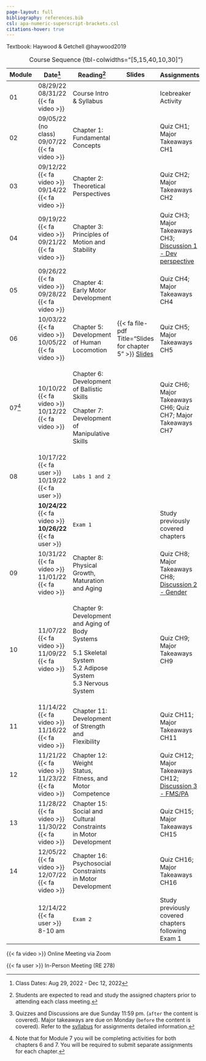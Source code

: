 ```yaml
---
page-layout: full
bibliography: references.bib
csl: apa-numeric-superscript-brackets.csl
citations-hover: true
---
```


Textbook: Haywood & Getchell @haywood2019

+--------+----------------------------------+------------------------------------------------------------------+-------------------------------------------------------------------------------------------------------------------------------------------------------------------------------------------------------------------------------------------------------------------------------------------------------------------------------------------------------------------------------------------------------------------------------------------------------------------------------------------------------------------------------------------------------------------------------------------------------+----------------------------------------------------------------------------------------+
| Module | Date[^1]                         | Reading[^2]                                                      | Slides                                                                                                                                                                                                                                                                                                                                                                                                                                                                                                                                                                                                | Assignments[^3]                                                                        |
+========+==================================+==================================================================+=======================================================================================================================================================================================================================================================================================================================================================================================================================================================================================================================================================================================================+========================================================================================+
| 01     | 08/29/22\                        | Course Intro & Syllabus                                          |                                                                                                                                                                                                                                                                                                                                                                                                                                                                                                                                                                                                       | Icebreaker Activity                                                                    |
|        | 08/31/22 {{< fa video >}}        |                                                                  |                                                                                                                                                                                                                                                                                                                                                                                                                                                                                                                                                                                                       |                                                                                        |
+--------+----------------------------------+------------------------------------------------------------------+-------------------------------------------------------------------------------------------------------------------------------------------------------------------------------------------------------------------------------------------------------------------------------------------------------------------------------------------------------------------------------------------------------------------------------------------------------------------------------------------------------------------------------------------------------------------------------------------------------+----------------------------------------------------------------------------------------+
| 02     | 09/05/22 (no class)\             | Chapter 1: Fundamental Concepts                                  |                                                                                                                                                                                                                                                                                                                                                                                                                                                                                                                                                                                                       | Quiz CH1; Major Takeaways CH1                                                          |
|        | 09/07/22 {{< fa video >}}        |                                                                  |                                                                                                                                                                                                                                                                                                                                                                                                                                                                                                                                                                                                       |                                                                                        |
+--------+----------------------------------+------------------------------------------------------------------+-------------------------------------------------------------------------------------------------------------------------------------------------------------------------------------------------------------------------------------------------------------------------------------------------------------------------------------------------------------------------------------------------------------------------------------------------------------------------------------------------------------------------------------------------------------------------------------------------------+----------------------------------------------------------------------------------------+
| 03     | 09/12/22 {{< fa video >}}\       | Chapter 2: Theoretical Perspectives                              |                                                                                                                                                                                                                                                                                                                                                                                                                                                                                                                                                                                                       | Quiz CH2; Major Takeaways CH2                                                          |
|        | 09/14/22 {{< fa video >}}        |                                                                  |                                                                                                                                                                                                                                                                                                                                                                                                                                                                                                                                                                                                       |                                                                                        |
+--------+----------------------------------+------------------------------------------------------------------+-------------------------------------------------------------------------------------------------------------------------------------------------------------------------------------------------------------------------------------------------------------------------------------------------------------------------------------------------------------------------------------------------------------------------------------------------------------------------------------------------------------------------------------------------------------------------------------------------------+----------------------------------------------------------------------------------------+
| 04     | 09/19/22 {{< fa video >}}\       | Chapter 3: Principles of Motion and Stability                    |                                                                                                                                                                                                                                                                                                                                                                                                                                                                                                                                                                                                       | Quiz CH3; Major Takeaways CH3; [Discussion 1 - Dev perspective](assignments/disc1.qmd) |
|        | 09/21/22 {{< fa video >}}        |                                                                  |                                                                                                                                                                                                                                                                                                                                                                                                                                                                                                                                                                                                       |                                                                                        |
+--------+----------------------------------+------------------------------------------------------------------+-------------------------------------------------------------------------------------------------------------------------------------------------------------------------------------------------------------------------------------------------------------------------------------------------------------------------------------------------------------------------------------------------------------------------------------------------------------------------------------------------------------------------------------------------------------------------------------------------------+----------------------------------------------------------------------------------------+
| 05     | 09/26/22 {{< fa video >}}\       | Chapter 4: Early Motor Development                               |                                                                                                                                                                                                                                                                                                                                                                                                                                                                                                                                                                                                       | Quiz CH4; Major Takeaways CH4                                                          |
|        | 09/28/22 {{< fa video >}}        |                                                                  |                                                                                                                                                                                                                                                                                                                                                                                                                                                                                                                                                                                                       |                                                                                        |
+--------+----------------------------------+------------------------------------------------------------------+-------------------------------------------------------------------------------------------------------------------------------------------------------------------------------------------------------------------------------------------------------------------------------------------------------------------------------------------------------------------------------------------------------------------------------------------------------------------------------------------------------------------------------------------------------------------------------------------------------+----------------------------------------------------------------------------------------+
| 06     | 10/03/22 {{< fa video >}}\       | Chapter 5: Development of Human Locomotion                       | {{< fa file-pdf Title="Slides for chapter 5" >}} [Slides](https://mycsunemail-my.sharepoint.com/personal/ovande_furtado_csun_edu/_layouts/15/onedrive.aspx?id=%2Fpersonal%2Fovande%5Ffurtado%5Fcsun%5Fedu%2FDocuments%2FAAA%20CSUN%2FAAA%20KIN%20477%2Flectures%207ed%2FHaywood7E%5FPP%5FEntirePresentationPackage%2FCH5%20%2D%20locomotor%20skills%2Fhaywood%2Ded7%2Dch7%5Flocomotor%2Epptx%2Epdf&parent=%2Fpersonal%2Fovande%5Ffurtado%5Fcsun%5Fedu%2FDocuments%2FAAA%20CSUN%2FAAA%20KIN%20477%2Flectures%207ed%2FHaywood7E%5FPP%5FEntirePresentationPackage%2FCH5%20%2D%20locomotor%20skills&ga=1) | Quiz CH5; Major Takeaways CH5                                                          |
|        | 10/05/22 {{< fa video >}}        |                                                                  |                                                                                                                                                                                                                                                                                                                                                                                                                                                                                                                                                                                                       |                                                                                        |
+--------+----------------------------------+------------------------------------------------------------------+-------------------------------------------------------------------------------------------------------------------------------------------------------------------------------------------------------------------------------------------------------------------------------------------------------------------------------------------------------------------------------------------------------------------------------------------------------------------------------------------------------------------------------------------------------------------------------------------------------+----------------------------------------------------------------------------------------+
| 07[^4] | 10/10/22 {{< fa video >}}\       | Chapter 6: Development of Ballistic Skills                       |                                                                                                                                                                                                                                                                                                                                                                                                                                                                                                                                                                                                       | Quiz CH6; Major Takeaways CH6; Quiz CH7; Major Takeaways CH7                           |
|        | 10/12/22 {{< fa video >}}        |                                                                  |                                                                                                                                                                                                                                                                                                                                                                                                                                                                                                                                                                                                       |                                                                                        |
|        |                                  | Chapter 7: Development of Manipulative Skills                    |                                                                                                                                                                                                                                                                                                                                                                                                                                                                                                                                                                                                       |                                                                                        |
+--------+----------------------------------+------------------------------------------------------------------+-------------------------------------------------------------------------------------------------------------------------------------------------------------------------------------------------------------------------------------------------------------------------------------------------------------------------------------------------------------------------------------------------------------------------------------------------------------------------------------------------------------------------------------------------------------------------------------------------------+----------------------------------------------------------------------------------------+
| 08     | 10/17/22 {{< fa user >}}\        | `Labs 1 and 2`                                                   |                                                                                                                                                                                                                                                                                                                                                                                                                                                                                                                                                                                                       |                                                                                        |
|        | 10/19/22 {{< fa user >}}         |                                                                  |                                                                                                                                                                                                                                                                                                                                                                                                                                                                                                                                                                                                       |                                                                                        |
+--------+----------------------------------+------------------------------------------------------------------+-------------------------------------------------------------------------------------------------------------------------------------------------------------------------------------------------------------------------------------------------------------------------------------------------------------------------------------------------------------------------------------------------------------------------------------------------------------------------------------------------------------------------------------------------------------------------------------------------------+----------------------------------------------------------------------------------------+
|        | **10/24/22** {{< fa video >}}**\ | `Exam 1`                                                         |                                                                                                                                                                                                                                                                                                                                                                                                                                                                                                                                                                                                       | Study previously covered chapters                                                      |
|        | 10/26/22** {{< fa user >}}       |                                                                  |                                                                                                                                                                                                                                                                                                                                                                                                                                                                                                                                                                                                       |                                                                                        |
+--------+----------------------------------+------------------------------------------------------------------+-------------------------------------------------------------------------------------------------------------------------------------------------------------------------------------------------------------------------------------------------------------------------------------------------------------------------------------------------------------------------------------------------------------------------------------------------------------------------------------------------------------------------------------------------------------------------------------------------------+----------------------------------------------------------------------------------------+
| 09     | 10/31/22 {{< fa video >}}\       | Chapter 8: Physical Growth, Maturation and Aging                 |                                                                                                                                                                                                                                                                                                                                                                                                                                                                                                                                                                                                       | Quiz CH8; Major Takeaways CH8; [Discussion 2 - Gender](assignments/disc2.qmd)          |
|        | 11/01/22 {{< fa video >}}        |                                                                  |                                                                                                                                                                                                                                                                                                                                                                                                                                                                                                                                                                                                       |                                                                                        |
+--------+----------------------------------+------------------------------------------------------------------+-------------------------------------------------------------------------------------------------------------------------------------------------------------------------------------------------------------------------------------------------------------------------------------------------------------------------------------------------------------------------------------------------------------------------------------------------------------------------------------------------------------------------------------------------------------------------------------------------------+----------------------------------------------------------------------------------------+
| 10     | 11/07/22 {{< fa video >}}\       | Chapter 9: Development and Aging of Body Systems                 |                                                                                                                                                                                                                                                                                                                                                                                                                                                                                                                                                                                                       | Quiz CH9; Major Takeaways CH9                                                          |
|        | 11/09/22 {{< fa video >}}        |                                                                  |                                                                                                                                                                                                                                                                                                                                                                                                                                                                                                                                                                                                       |                                                                                        |
|        |                                  | 5.1 Skeletal System\                                             |                                                                                                                                                                                                                                                                                                                                                                                                                                                                                                                                                                                                       |                                                                                        |
|        |                                  | 5.2 Adipose System\                                              |                                                                                                                                                                                                                                                                                                                                                                                                                                                                                                                                                                                                       |                                                                                        |
|        |                                  | 5.3 Nervous System                                               |                                                                                                                                                                                                                                                                                                                                                                                                                                                                                                                                                                                                       |                                                                                        |
+--------+----------------------------------+------------------------------------------------------------------+-------------------------------------------------------------------------------------------------------------------------------------------------------------------------------------------------------------------------------------------------------------------------------------------------------------------------------------------------------------------------------------------------------------------------------------------------------------------------------------------------------------------------------------------------------------------------------------------------------+----------------------------------------------------------------------------------------+
| 11     | 11/14/22 {{< fa video >}}\       | Chapter 11: Development of Strength and Flexibility              |                                                                                                                                                                                                                                                                                                                                                                                                                                                                                                                                                                                                       | Quiz CH11; Major Takeaways CH11                                                        |
|        | 11/16/22 {{< fa video >}}        |                                                                  |                                                                                                                                                                                                                                                                                                                                                                                                                                                                                                                                                                                                       |                                                                                        |
+--------+----------------------------------+------------------------------------------------------------------+-------------------------------------------------------------------------------------------------------------------------------------------------------------------------------------------------------------------------------------------------------------------------------------------------------------------------------------------------------------------------------------------------------------------------------------------------------------------------------------------------------------------------------------------------------------------------------------------------------+----------------------------------------------------------------------------------------+
| 12     | 11/21/22 {{< fa video >}}\       | Chapter 12: Weight Status, Fitness, and Motor Competence         |                                                                                                                                                                                                                                                                                                                                                                                                                                                                                                                                                                                                       | Quiz CH12; Major Takeaways CH12; [Discussion 3 - FMS/PA](assignments/disc3.qmd)        |
|        | 11/23/22 {{< fa video >}}        |                                                                  |                                                                                                                                                                                                                                                                                                                                                                                                                                                                                                                                                                                                       |                                                                                        |
+--------+----------------------------------+------------------------------------------------------------------+-------------------------------------------------------------------------------------------------------------------------------------------------------------------------------------------------------------------------------------------------------------------------------------------------------------------------------------------------------------------------------------------------------------------------------------------------------------------------------------------------------------------------------------------------------------------------------------------------------+----------------------------------------------------------------------------------------+
| 13     | 11/28/22 {{< fa video >}}\       | Chapter 15: Social and Cultural Constraints in Motor Development |                                                                                                                                                                                                                                                                                                                                                                                                                                                                                                                                                                                                       | Quiz CH15; Major Takeaways CH15                                                        |
|        | 11/30/22 {{< fa video >}}\       |                                                                  |                                                                                                                                                                                                                                                                                                                                                                                                                                                                                                                                                                                                       |                                                                                        |
+--------+----------------------------------+------------------------------------------------------------------+-------------------------------------------------------------------------------------------------------------------------------------------------------------------------------------------------------------------------------------------------------------------------------------------------------------------------------------------------------------------------------------------------------------------------------------------------------------------------------------------------------------------------------------------------------------------------------------------------------+----------------------------------------------------------------------------------------+
| 14     | 12/05/22 {{< fa video >}}\       | Chapter 16: Psychosocial Constraints in Motor Development        |                                                                                                                                                                                                                                                                                                                                                                                                                                                                                                                                                                                                       | Quiz CH16; Major Takeaways CH16                                                        |
|        | 12/07/22 {{< fa video >}}        |                                                                  |                                                                                                                                                                                                                                                                                                                                                                                                                                                                                                                                                                                                       |                                                                                        |
+--------+----------------------------------+------------------------------------------------------------------+-------------------------------------------------------------------------------------------------------------------------------------------------------------------------------------------------------------------------------------------------------------------------------------------------------------------------------------------------------------------------------------------------------------------------------------------------------------------------------------------------------------------------------------------------------------------------------------------------------+----------------------------------------------------------------------------------------+
|        | 12/14/22 {{< fa user >}}\        | `Exam 2`                                                         |                                                                                                                                                                                                                                                                                                                                                                                                                                                                                                                                                                                                       | Study previously covered chapters following Exam 1                                     |
|        | 8-10 am                          |                                                                  |                                                                                                                                                                                                                                                                                                                                                                                                                                                                                                                                                                                                       |                                                                                        |
+--------+----------------------------------+------------------------------------------------------------------+-------------------------------------------------------------------------------------------------------------------------------------------------------------------------------------------------------------------------------------------------------------------------------------------------------------------------------------------------------------------------------------------------------------------------------------------------------------------------------------------------------------------------------------------------------------------------------------------------------+----------------------------------------------------------------------------------------+

: Course Sequence {tbl-colwidths="\[5,15,40,10,30\]"}

[^1]: Class Dates: Aug 29, 2022 - Dec 12, 2022

[^2]: Students are expected to read and study the assigned chapters prior to attending each class meeting.

[^3]: Quizzes and Discussions are due Sunday 11:59 pm. (`after` the content is covered). Major takeaways are due on Monday (`before` the content is covered). Refer to the [syllabus](syllabus.qmd) for assignments detailed information.

[^4]: Note that for Module 7 you will be completing activities for both chapters 6 and 7. You will be required to submit separate assignments for each chapter.

{{< fa video >}} Online Meeting via Zoom

{{< fa user >}} In-Person Meeting (RE 278)
